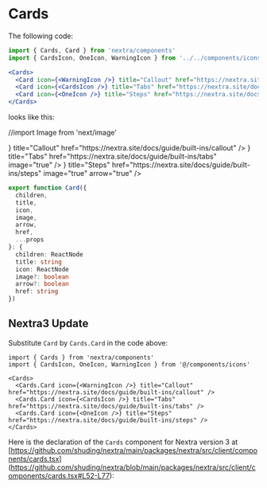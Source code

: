 # Cards 


The following code:

```jsx
import { Cards, Card } from 'nextra/components'
import { CardsIcon, OneIcon, WarningIcon } from '../../components/icons'

<Cards>
  <Card icon={<WarningIcon />} title="Callout" href="https://nextra.site/docs/guide/built-ins/callout" />
  <Card icon={<CardsIcon />} title="Tabs" href="https://nextra.site/docs/guide/built-ins/tabs" />
  <Card icon={<OneIcon />} title="Steps" href="https://nextra.site/docs/guide/built-ins/steps" />
</Cards>
```

looks like this:


//import Image from 'next/image'

<Cards>
  <Card 
    icon={<WarningIcon />} 
    title="Callout" 
    href="https://nextra.site/docs/guide/built-ins/callout" />
  <Card 
    icon={<CardsIcon />} 
    title="Tabs" 
    href="https://nextra.site/docs/guide/built-ins/tabs" 
    image="true" />
  <Card 
    icon={<OneIcon/>} 
    title="Steps" 
    href="https://nextra.site/docs/guide/built-ins/steps" 
    image="true"
    arrow="true" />
   
</Cards>


```ts
export function Card({
  children,
  title,
  icon,
  image,
  arrow,
  href,
  ...props
}: {
  children: ReactNode
  title: string
  icon: ReactNode
  image?: boolean
  arrow?: boolean
  href: string
}) 
```

## Nextra3 Update

Substitute `Card` by `Cards.Card` in the code above:

```mdx
import { Cards } from 'nextra/components'
import { CardsIcon, OneIcon, WarningIcon } from '@/components/icons'
 
<Cards>
  <Cards.Card icon={<WarningIcon />} title="Callout" href="https://nextra.site/docs/guide/built-ins/callout" />
  <Cards.Card icon={<CardsIcon />} title="Tabs" href="https://nextra.site/docs/guide/built-ins/tabs" />
  <Cards.Card icon={<OneIcon />} title="Steps" href="https://nextra.site/docs/guide/built-ins/steps" />
</Cards>
```

Here is the declaration of the `Cards` component for Nextra version 3 at 
[https://github.com/shuding/nextra/main/packages/nextra/src/client/components/cards.tsx]
(https://github.com/shuding/nextra/blob/main/packages/nextra/src/client/components/cards.tsx#L52-L77):

